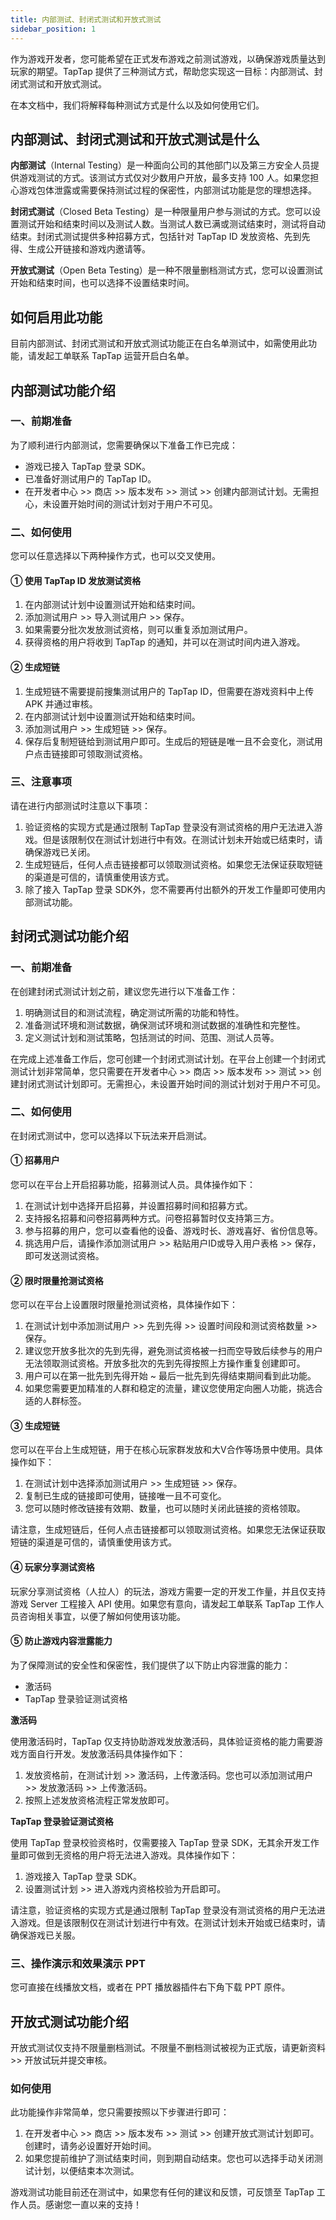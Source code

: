```yaml
---
title: 内部测试、封闭式测试和开放式测试
sidebar_position: 1
---
```



作为游戏开发者，您可能希望在正式发布游戏之前测试游戏，以确保游戏质量达到玩家的期望。TapTap 提供了三种测试方式，帮助您实现这一目标：内部测试、封闭式测试和开放式测试。

在本文档中，我们将解释每种测试方式是什么以及如何使用它们。

## 内部测试、封闭式测试和开放式测试是什么

**内部测试**（Internal Testing）是一种面向公司的其他部门以及第三方安全人员提供游戏测试的方式。该测试方式仅对少数用户开放，最多支持 100 人。如果您担心游戏包体泄露或需要保持测试过程的保密性，内部测试功能是您的理想选择。

**封闭式测试**（Closed Beta Testing）是一种限量用户参与测试的方式。您可以设置测试开始和结束时间以及测试人数。当测试人数已满或测试结束时，测试将自动结束。封闭式测试提供多种招募方式，包括针对 TapTap ID 发放资格、先到先得、生成公开链接和游戏内邀请等。

**开放式测试**（Open Beta Testing）是一种不限量删档测试方式，您可以设置测试开始和结束时间，也可以选择不设置结束时间。

## 如何启用此功能

目前内部测试、封闭式测试和开放式测试功能正在白名单测试中，如需使用此功能，请发起工单联系 TapTap 运营开启白名单。

## 内部测试功能介绍

### 一、前期准备

为了顺利进行内部测试，您需要确保以下准备工作已完成：

* 游戏已接入 TapTap 登录 SDK。
* 已准备好测试用户的 TapTap ID。
* 在开发者中心 >> 商店 >> 版本发布 >> 测试 >> 创建内部测试计划。无需担心，未设置开始时间的测试计划对于用户不可见。

### 二、如何使用

您可以任意选择以下两种操作方式，也可以交叉使用。

#### ① 使用 TapTap ID 发放测试资格

1. 在内部测试计划中设置测试开始和结束时间。
2. 添加测试用户 >> 导入测试用户 >> 保存。
3. 如果需要分批次发放测试资格，则可以重复添加测试用户。
4. 获得资格的用户将收到 TapTap 的通知，并可以在测试时间内进入游戏。

#### ② 生成短链

1. 生成短链不需要提前搜集测试用户的 TapTap ID，但需要在游戏资料中上传 APK 并通过审核。
2. 在内部测试计划中设置测试开始和结束时间。
3. 添加测试用户 >> 生成短链 >> 保存。
4. 保存后复制短链给到测试用户即可。生成后的短链是唯一且不会变化，测试用户点击链接即可领取测试资格。

### 三、注意事项

请在进行内部测试时注意以下事项：

1. 验证资格的实现方式是通过限制 TapTap 登录没有测试资格的用户无法进入游戏。但是该限制仅在测试计划进行中有效。在测试计划未开始或已结束时，请确保游戏已关闭。
2. 生成短链后，任何人点击链接都可以领取测试资格。如果您无法保证获取短链的渠道是可信的，请慎重使用该方式。
3. 除了接入 TapTap 登录 SDK外，您不需要再付出额外的开发工作量即可使用内部测试功能。

## 封闭式测试功能介绍

### 一、前期准备

在创建封闭式测试计划之前，建议您先进行以下准备工作：

1. 明确测试目的和测试流程，确定测试所需的功能和特性。
2. 准备测试环境和测试数据，确保测试环境和测试数据的准确性和完整性。
3. 定义测试计划和测试策略，包括测试的时间、范围、测试人员等。

在完成上述准备工作后，您可创建一个封闭式测试计划。在平台上创建一个封闭式测试计划非常简单，您只需要在开发者中心 >> 商店 >> 版本发布 >> 测试 >> 创建封闭式测试计划即可。无需担心，未设置开始时间的测试计划对于用户不可见。

### 二、如何使用

在封闭式测试中，您可以选择以下玩法来开启测试。

#### ① 招募用户

您可以在平台上开启招募功能，招募测试人员。具体操作如下：

1. 在测试计划中选择开启招募，并设置招募时间和招募方式。
2. 支持报名招募和问卷招募两种方式。问卷招募暂时仅支持第三方。
3. 参与招募的用户，您可以查看他的设备、游戏时长、游戏喜好、省份信息等。
4. 挑选用户后，请操作添加测试用户 >> 粘贴用户ID或导入用户表格 >> 保存，即可发送测试资格。

#### ② 限时限量抢测试资格

您可以在平台上设置限时限量抢测试资格，具体操作如下：

1. 在测试计划中添加测试用户 >> 先到先得 >> 设置时间段和测试资格数量 >> 保存。
2. 建议您开放多批次的先到先得，避免测试资格被一扫而空导致后续参与的用户无法领取测试资格。开放多批次的先到先得按照上方操作重复创建即可。
3. 用户可以在第一批先到先得开始 ~ 最后一批先到先得结束期间看到此功能。
4. 如果您需要更加精准的人群和稳定的流量，建议您使用定向圈人功能，挑选合适的人群标签。

#### ③ 生成短链

您可以在平台上生成短链，用于在核心玩家群发放和大V合作等场景中使用。具体操作如下：

1. 在测试计划中选择添加测试用户 >> 生成短链 >> 保存。
2. 复制已生成的链接即可使用，链接唯一且不可变化。
3. 您可以随时修改链接有效期、数量，也可以随时关闭此链接的资格领取。

请注意，生成短链后，任何人点击链接都可以领取测试资格。如果您无法保证获取短链的渠道是可信的，请慎重使用该方式。

#### ④ 玩家分享测试资格

玩家分享测试资格（人拉人）的玩法，游戏方需要一定的开发工作量，并且仅支持游戏 Server 工程接入 API 使用。如果您有意向，请发起工单联系 TapTap 工作人员咨询相关事宜，以便了解如何使用该功能。

#### ⑤ 防止游戏内容泄露能力

为了保障测试的安全性和保密性，我们提供了以下防止内容泄露的能力：

* 激活码
* TapTap 登录验证测试资格

**激活码**

使用激活码时，TapTap 仅支持协助游戏发放激活码，具体验证资格的能力需要游戏方面自行开发。发放激活码具体操作如下：

1. 发放资格前，在测试计划 >> 激活码，上传激活码。您也可以添加测试用户 >> 发放激活码 >> 上传激活码。
2. 按照上述发放资格流程正常发放即可。

**TapTap 登录验证测试资格**

使用 TapTap 登录校验资格时，仅需要接入 TapTap 登录 SDK，无其余开发工作量即可做到无资格的用户将无法进入游戏。具体操作如下：

1. 游戏接入 TapTap 登录 SDK。
2. 设置测试计划 >> 进入游戏内资格校验为开启即可。

请注意，验证资格的实现方式是通过限制 TapTap 登录没有测试资格的用户无法进入游戏。但是该限制仅在测试计划进行中有效。在测试计划未开始或已结束时，请确保游戏已关服。

### 三、操作演示和效果演示 PPT

您可直接在线播放文档，或者在 PPT 播放器插件右下角下载 PPT 原件。

<OfficeDoc fileUrl="https://capacity-files.lcfile.com/f2i5A8sjPnQ096FrCwOONFM992zJnYr8/test.pptx" />

## 开放式测试功能介绍

开放式测试仅支持不限量删档测试。不限量不删档测试被视为正式版，请更新资料 >> 开放试玩并提交审核。

### 如何使用

此功能操作非常简单，您只需要按照以下步骤进行即可：

1. 在开发者中心 >> 商店 >> 版本发布 >> 测试 >> 创建开放式测试计划即可。创建时，请务必设置好开始时间。
2. 如果您提前维护了测试结束时间，则到期自动结束。您也可以选择手动关闭测试计划，以便结束本次测试。

游戏测试功能目前还在测试中，如果您有任何的建议和反馈，可反馈至 TapTap 工作人员。感谢您一直以来的支持！